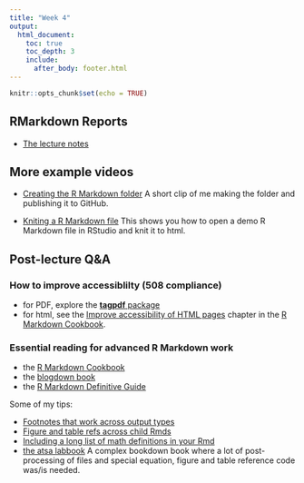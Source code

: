 ```yaml
---
title: "Week 4"
output:
  html_document:
    toc: true
    toc_depth: 3
    include:
      after_body: footer.html
---
```


```r
knitr::opts_chunk$set(echo = TRUE)
```

## RMarkdown Reports

* [The lecture notes](week4-rmarkdown.html)

## More example videos

* [Creating the R Markdown folder](https://youtu.be/6vTzzlTxn0o) A short clip of me making the folder and publishing it to GitHub.

* [Kniting a R Markdown file](https://youtu.be/8eBBPVMwTLo) This shows you how to open a demo R Markdown file in RStudio and knit it to html.

## Post-lecture Q&A

### How to improve accessiblilty (508 compliance)

* for PDF, explore the [**tagpdf** package](https://www.ctan.org/pkg/tagpdf)
* for html, see the [Improve accessibility of HTML pages](https://bookdown.org/yihui/rmarkdown-cookbook/html-accessibility.html) chapter in the [R Markdown Cookbook](https://bookdown.org/yihui/rmarkdown-cookbook/).

### Essential reading for advanced R Markdown work

* the [R Markdown Cookbook](https://bookdown.org/yihui/rmarkdown-cookbook/)
* the [blogdown book](https://bookdown.org/yihui/blogdown/)
* the [R Markdown Definitive Guide](https://bookdown.org/yihui/rmarkdown/)

Some of my tips:

* [Footnotes that work across output types](https://stackoverflow.com/questions/25579868/how-to-add-footnotes-to-github-flavoured-markdown/47839024#47839024)
* [Figure and table refs across child Rmds](https://stackoverflow.com/questions/37116632/r-markdown-html-number-figures/47298632#47298632)
* [Including a long list of math definitions in your Rmd](https://stackoverflow.com/questions/33226675/how-to-get-bm-to-work-in-an-r-markdown-to-html-file/43595791#43595791)
* [the atsa labbook](https://github.com/nwfsc-timeseries/atsa-labs) A complex bookdown book where a lot of post-processing of files and special equation, figure and table reference code was/is needed.


